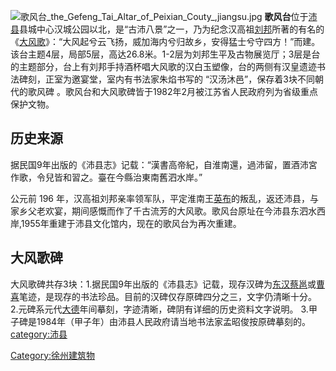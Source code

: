 {{Unreferenced |time=2010-02-15T22:15:18+00:00 }}
[[File:歌风台_the_Gefeng_Tai_Altar_of_Peixian_Couty_,jiangsu.jpg|thumb]]
'''歌风台'''位于[[沛县|沛县]]县城中心汉城公园以北，是“古沛八景”之一，乃为纪念汉高祖[[刘邦|刘邦]]所著的有名的《[[大风歌|大风歌]]》：“大风起兮云飞扬，威加海内兮归故乡，安得猛士兮守四方！”而建。该台主题4层，局部5层，高达26.8米。1-2层为刘邦生平及古物展览厅；3层是台的主题部分，台上有刘邦手持酒杯唱大风歌的汉白玉塑像，台的两侧有汉皇遗迹书法碑刻，正室为邀宴堂，室内有书法家朱焰书写的 “汉汤沐邑”，保存着3块不同朝代的歌风碑 。歌风台和大风歌碑皆于1982年2月被江苏省人民政府列为省级重点保护文物。

==历史来源==
据民国9年出版的《沛县志》记载：“漢書高帝紀，自淮南還，過沛留，置酒沛宮作歌，令兒皆和習之。臺在今縣治東南舊泗水岸。”

公元前 196 年，汉高祖刘邦亲率领军队，平定淮南王[[英布|英布]]的叛乱，返还沛县，与家乡父老欢宴，期间感慨而作了千古流芳的大风歌。歌风台原址在今沛县东泗水西岸,1955年重建于沛县文化馆内，现在的歌风台为再次重建。

==大风歌碑==
大风歌碑共存3块：1.据民国9年出版的《沛县志》记载，现存汉碑为[[东汉|东汉]][[蔡邕|蔡邕]]或[[曹喜|曹喜]]笔迹，是现存的书法珍品。目前的汉碑仅存原碑四分之三，文字仍清晰十分。 2.元碑系元代[[大德_(元朝)|大德]]年间摹刻，字迹清晰，碑阴有详细的历史资料文字说明。 3.甲子碑是1984年（甲子年）由沛县人民政府请当地书法家孟昭俊按原碑摹刻的。 　
{{Chinese building-stub}}
[[category:沛县|category:沛县]]
[[Category:徐州建筑物|Category:徐州建筑物]]